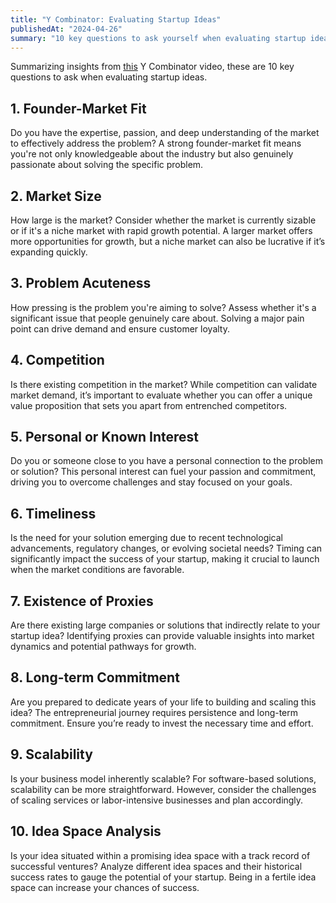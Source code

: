 ```yaml
---
title: "Y Combinator: Evaluating Startup Ideas"
publishedAt: "2024-04-26"
summary: "10 key questions to ask yourself when evaluating startup ideas, according to Y Combinator."
---
```


Summarizing insights from [this](https://www.youtube.com/watch?v=Th8JoIan4dg&t) Y Combinator video, these are 10 key questions to ask when evaluating startup ideas.

## 1. Founder-Market Fit

Do you have the expertise, passion, and deep understanding of the market to effectively address the problem? A strong founder-market fit means you're not only knowledgeable about the industry but also genuinely passionate about solving the specific problem.

## 2. Market Size

How large is the market? Consider whether the market is currently sizable or if it's a niche market with rapid growth potential. A larger market offers more opportunities for growth, but a niche market can also be lucrative if it’s expanding quickly.

## 3. Problem Acuteness

How pressing is the problem you're aiming to solve? Assess whether it's a significant issue that people genuinely care about. Solving a major pain point can drive demand and ensure customer loyalty.

## 4. Competition

Is there existing competition in the market? While competition can validate market demand, it’s important to evaluate whether you can offer a unique value proposition that sets you apart from entrenched competitors.

## 5. Personal or Known Interest

Do you or someone close to you have a personal connection to the problem or solution? This personal interest can fuel your passion and commitment, driving you to overcome challenges and stay focused on your goals.

## 6. Timeliness

Is the need for your solution emerging due to recent technological advancements, regulatory changes, or evolving societal needs? Timing can significantly impact the success of your startup, making it crucial to launch when the market conditions are favorable.

## 7. Existence of Proxies

Are there existing large companies or solutions that indirectly relate to your startup idea? Identifying proxies can provide valuable insights into market dynamics and potential pathways for growth.

## 8. Long-term Commitment

Are you prepared to dedicate years of your life to building and scaling this idea? The entrepreneurial journey requires persistence and long-term commitment. Ensure you’re ready to invest the necessary time and effort.

## 9. Scalability

Is your business model inherently scalable? For software-based solutions, scalability can be more straightforward. However, consider the challenges of scaling services or labor-intensive businesses and plan accordingly.

## 10. Idea Space Analysis

Is your idea situated within a promising idea space with a track record of successful ventures? Analyze different idea spaces and their historical success rates to gauge the potential of your startup. Being in a fertile idea space can increase your chances of success.
